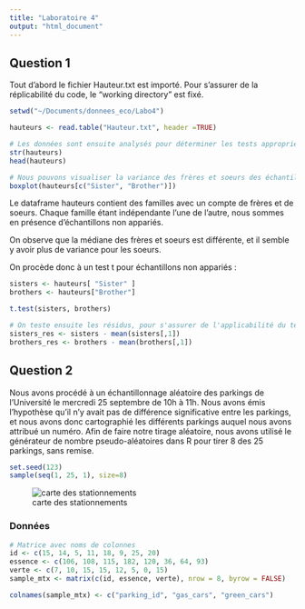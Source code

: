 ```yaml
---
title: "Laboratoire 4"
output: "html_document"
---
```


## Question 1

Tout d'abord le fichier Hauteur.txt est importé. Pour s'assurer de la réplicabilité du code, le "working directory" est fixé.

```r
setwd("~/Documents/donnees_eco/Labo4")

hauteurs <- read.table("Hauteur.txt", header =TRUE)

# Les données sont ensuite analysés pour déterminer les tests appropriés
str(hauteurs)
head(hauteurs)

# Nous pouvons visualiser la variance des frères et soeurs des échantillons avec un boxplot
boxplot(hauteurs[c("Sister", "Brother")])
```
Le dataframe hauteurs contient des familles avec un compte de frères et de soeurs. Chaque famille étant indépendante l'une de l'autre, nous sommes en présence d'échantillons non appariés.

On observe que la médiane des frères et soeurs est différente, et il semble y avoir plus de variance pour les soeurs.

On procède donc à un test t pour échantillons non appariés :

```r
sisters <- hauteurs[ "Sister" ]
brothers <- hauteurs["Brother"]

t.test(sisters, brothers)

# On teste ensuite les résidus, pour s'assurer de l'applicabilité du test
sisters_res <- sisters - mean(sisters[,1])
brothers_res <- brothers - mean(brothers[,1])

```

## Question 2

Nous avons procédé à un échantillonnage aléatoire des parkings de l'Université le mercredi 25 septembre de 10h à 11h. Nous avons émis l'hypothèse qu'il n'y avait pas de différence significative entre les parkings, et nous avons donc cartographié les différents parkings auquel nous avons attribué un numéro. Afin de faire notre tirage aléatoire, nous avons utilisé le générateur de nombre pseudo-aléatoires dans R pour tirer 8 des 25 parkings, sans remise.

```r
set.seed(123)
sample(seq(1, 25, 1), size=8)
```
![carte des stationnements](./carte.png)

### Données

```r

# Matrice avec noms de colonnes
id <- c(15, 14, 5, 11, 18, 9, 25, 20)
essence <- c(106, 108, 115, 182, 120, 36, 64, 93)
verte <- c(7, 10, 15, 15, 12, 5, 0, 15)
sample_mtx <- matrix(c(id, essence, verte), nrow = 8, byrow = FALSE)

colnames(sample_mtx) <- c("parking_id", "gas_cars", "green_cars")

```
